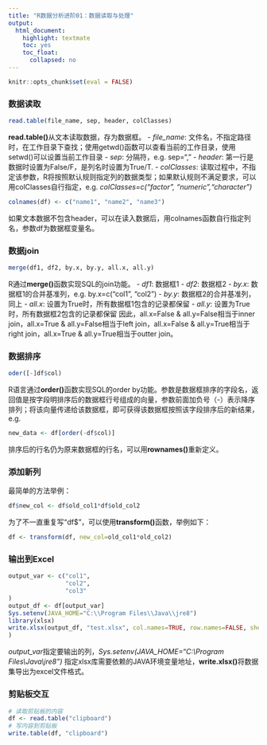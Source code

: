 ```yaml
---
title: "R数据分析进阶01：数据读取与处理"
output:
  html_document:
    highlight: textmate
    toc: yes
    toc_float:
      collapsed: no
---
```


```r
knitr::opts_chunk$set(eval = FALSE)
```

### 数据读取
``` r
read.table(file_name, sep, header, colClasses)
```

**read.table()**从文本读取数据，存为数据框。
- *file_name*: 文件名，不指定路径时，在工作目录下查找；使用getwd()函数可以查看当前的工作目录，使用setwd()可以设置当前工作目录
- *sep*: 分隔符，e.g. sep=","
- *header*: 第一行是数据时设置为False/F，是列名时设置为True/T.
- *colClasses*: 读取过程中，不指定该参数，R将按照默认规则指定列的数据类型；如果默认规则不满足要求，可以用colClasses自行指定，e.g. *colClasses=c("factor", "numeric","character")*

``` r
colnames(df) <- c("name1", "name2", "name3")
```

如果文本数据不包含header，可以在读入数据后，用colnames函数自行指定列名，参数df为数据框变量名。

### 数据join
``` r
merge(df1, df2, by.x, by.y, all.x, all.y)
```
R通过**merge()**函数实现SQL的join功能。
- *df1*: 数据框1
- *df2*: 数据框2
- *by.x*: 数据框1的合并基准列，e.g. by.x=c("col1", "col2")
- *by.y*: 数据框2的合并基准列，同上
- *all.x*: 设置为True时，所有数据框1包含的记录都保留
- *all.y*: 设置为True时，所有数据框2包含的记录都保留
因此，all.x=False & all.y=False相当于inner join，all.x=True & all.y=False相当于left join，all.x=False & all.y=True相当于right join，all.x=True & all.y=True相当于outter join。

### 数据排序
``` r
oder([-]df$col)
```

R语言通过**order()**函数实现SQL的order by功能。参数是数据框排序的字段名，返回值是按字段明排序后的数据框行号组成的向量，参数前面加负号（-）表示降序排列；将该向量传递给该数据框，即可获得该数据框按照该字段排序后的新结果，e.g. 

``` r
new_data <- df[order(-df$col)]
```

排序后的行名仍为原来数据框的行名，可以用**rownames()**重新定义。

### 添加新列
最简单的方法举例：

``` r
df$new_col <- df$old_col1*df$old_col2
```

为了不一直重复写“df$”，可以使用**transform()**函数，举例如下：
``` r
df <- transform(df, new_col=old_col1*old_col2)
```

### 输出到Excel
``` r
output_var <- c("col1",
                "col2",
                "col3"
)
output_df <- df[output_var]
Sys.setenv(JAVA_HOME="C:\\Program Files\\Java\\jre8")
library(xlsx)
write.xlsx(output_df, "test.xlsx", col.names=TRUE, row.names=FALSE, sheetName="Sheet1", append=FALSE
)
```

*output_var*指定要输出的列，*Sys.setenv(JAVA_HOME="C:\\Program Files\\Java\\jre8")* 指定xlsx库需要依赖的JAVA环境变量地址，**write.xlsx()**将数据集导出为excel文件格式。

### 剪贴板交互
``` r
# 读取剪贴板的内容
df <- read.table("clipboard")
# 写内容到剪贴板
write.table(df, "clipboard")
```